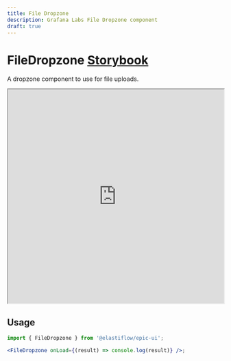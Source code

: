 ```yaml
---
title: File Dropzone
description: Grafana Labs File Dropzone component
draft: true
---
```


# FileDropzone <Badge text='draft' color='orange'></Badge> <a href='https://developers.grafana.com/ui/latest/index.html?path=/story/forms-filedropzone--basic' target='_blank' className='header-links'>Storybook <Icon name="external-link-alt"/> </a>

A dropzone component to use for file uploads.

<iframe
  src="https://developers.grafana.com/ui/latest/index.html?path=/story/forms-filedropzone--basic&full=1&shortcuts=false&singleStory=true"
  width="100%"
  height="500px"
></iframe>

## Usage

```jsx
import { FileDropzone } from '@elastiflow/epic-ui';

<FileDropzone onLoad={(result) => console.log(result)} />;
```
